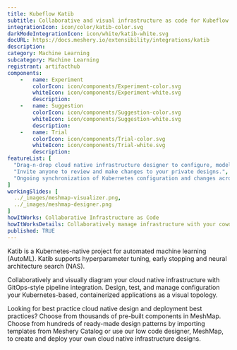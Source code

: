 ```yaml
---
title: Kubeflow Katib
subtitle: Collaborative and visual infrastructure as code for Kubeflow Katib
integrationIcon: icon/color/katib-color.svg
darkModeIntegrationIcon: icon/white/katib-white.svg
docURL: https://docs.meshery.io/extensibility/integrations/katib
description: 
category: Machine Learning
subcategory: Machine Learning
registrant: artifacthub
components: 
	-	name: Experiment
		colorIcon: icon/components/Experiment-color.svg
		whiteIcon: icon/components/Experiment-white.svg
		description: 
	-	name: Suggestion
		colorIcon: icon/components/Suggestion-color.svg
		whiteIcon: icon/components/Suggestion-white.svg
		description: 
	-	name: Trial
		colorIcon: icon/components/Trial-color.svg
		whiteIcon: icon/components/Trial-white.svg
		description: 
featureList: [
  "Drag-n-drop cloud native infrastructure designer to configure, model, and deploy your workloads.",
  "Invite anyone to review and make changes to your private designs.",
  "Ongoing synchronization of Kubernetes configuration and changes across any number of clusters."
]
workingSlides: [
  ../_images/meshmap-visualizer.png,
  ../_images/meshmap-designer.png
]
howItWorks: Collaborative Infrastructure as Code
howItWorksDetails: Collaboratively manage infrastructure with your coworkers synchronously sharing the same designs.
published: TRUE
---
```

<p>
Katib is a Kubernetes-native project for automated machine learning (AutoML). Katib supports hyperparameter tuning, early stopping and neural architecture search (NAS).
</p>
<p>
    Collaboratively and visually diagram your cloud native infrastructure with GitOps-style pipeline integration. Design, test, and manage configuration your Kubernetes-based, containerized applications as a visual topology.
</p>
<p>
    Looking for best practice cloud native design and deployment best practices? Choose from thousands of pre-built components in MeshMap. Choose from hundreds of ready-made design patterns by importing templates from Meshery Catalog or use our low code designer, MeshMap, to create and deploy your own cloud native infrastructure designs.
</p>
